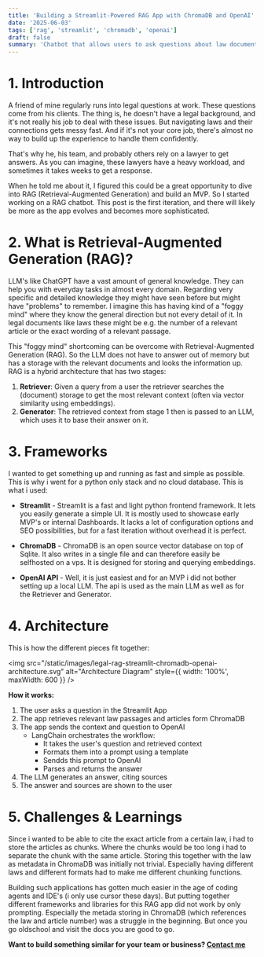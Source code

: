 ```yaml
---
title: 'Building a Streamlit-Powered RAG App with ChromaDB and OpenAI'
date: '2025-06-03'
tags: ['rag', 'streamlit', 'chromadb', 'openai']
draft: false
summary: 'Chatbot that allows users to ask questions about law documents'
---
```


# 1. Introduction

A friend of mine regularly runs into legal questions at work. These questions come from his clients. The thing is, he doesn't have a legal background, and it's not really his job to deal with these issues. But navigating laws and their connections gets messy fast. And if it's not your core job, there's almost no way to build up the experience to handle them confidently.

That's why he, his team, and probably others rely on a lawyer to get answers. As you can imagine, these lawyers have a heavy workload, and sometimes it takes weeks to get a response.

When he told me about it, I figured this could be a great opportunity to dive into RAG (Retrieval-Augmented Generation) and build an MVP. So I started working on a RAG chatbot. This post is the first iteration, and there will likely be more as the app evolves and becomes more sophisticated.

# 2. What is Retrieval-Augmented Generation (RAG)?

LLM's like ChatGPT have a vast amount of general knowledge. They can help you with everyday tasks in almost every domain. Regarding very specific and detailed knowledge they might have seen before but might have "problems" to remember. I imagine this has having kind of a "foggy mind" where they know the general direction but not every detail of it. In legal documents like laws these might be e.g. the number of a relevant article or the exact wording of a relevant passage.

This "foggy mind" shortcoming can be overcome with Retrieval-Augmented Generation (RAG). So the LLM does not have to answer out of memory but has a storage with the relevant documents and looks the information up. RAG is a hybrid architecture that has two stages:

1. **Retriever**: Given a query from a user the retriever searches the (document) storage to get the most relevant context (often via vector similarity using embeddings).
2. **Generator**: The retrieved context from stage 1 then is passed to an LLM, which uses it to base their answer on it.

# 3. Frameworks

I wanted to get something up and running as fast and simple as possible. This is why i went for a python only stack and no cloud database. This is what i used:

- **Streamlit** - Streamlit is a fast and light python frontend framework. It lets you easily generate a simple UI. It is mostly used to showcase early MVP's or internal Dashboards. It lacks a lot of configuration options and SEO possibilities, but for a fast iteration without overhead it is perfect.

- **ChromaDB** - ChromaDB is an open source vector database on top of Sqlite. It also writes in a single file and can therefore easily be selfhosted on a vps. It is designed for storing and querying embeddings.

- **OpenAI API** - Well, it is just easiest and for an MVP i did not bother setting up a local LLM. The api is used as the main LLM as well as for the Retriever and Generator.

# 4. Architecture

This is how the different pieces fit together:

<img
  src="/static/images/legal-rag-streamlit-chromadb-openai-architecture.svg"
  alt="Architecture Diagram"
  style={{ width: '100%', maxWidth: 600 }}
/>

**How it works:**

1. The user asks a question in the Streamlit App
2. The app retrieves relevant law passages and articles form ChromaDB
3. The app sends the context and question to OpenAI
   - LangChain orchestrates the workflow:
     - It takes the user's question and retrieved context
     - Formats them into a prompt using a template
     - Sendds this prompt to OpenAI
     - Parses and returns the answer
4. The LLM generates an answer, citing sources
5. The answer and sources are shown to the user

# 5. Challenges & Learnings

Since i wanted to be able to cite the exact article from a certain law, i had to store the articles as chunks. Where the chunks would be too long i had to separate the chunk with the same article. Storing this together with the law as metadata in ChromaDB was initially not trivial. Especially having different laws and different formats had to make me different chunking functions.

Building such applications has gotten much easier in the age of coding agents and IDE's (i only use cursor these days). But putting together different frameworks and libraries for this RAG app did not work by only prompting. Especially the metada storing in ChromaDB (which references the law and article number) was a struggle in the beginning. But once you go oldschool and visit the docs you are good to go.

**Want to build something similar for your team or business? [Contact me](mailto:mi.scheiwiller@protonmail.com)**
